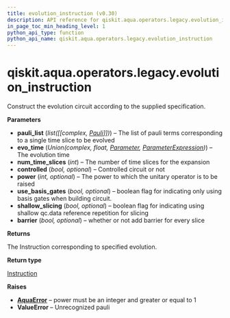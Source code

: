 ```yaml
---
title: evolution_instruction (v0.30)
description: API reference for qiskit.aqua.operators.legacy.evolution_instruction in qiskit v0.30
in_page_toc_min_heading_level: 1
python_api_type: function
python_api_name: qiskit.aqua.operators.legacy.evolution_instruction
---
```


<span id="qiskit-aqua-operators-legacy-evolution-instruction" />

# qiskit.aqua.operators.legacy.evolution\_instruction

<Function id="qiskit.aqua.operators.legacy.evolution_instruction" isDedicatedPage={true} github="https://github.com/qiskit-community/qiskit-aqua/tree/stable/0.9/qiskit/aqua/operators/legacy/common.py" signature="evolution_instruction(pauli_list, evo_time, num_time_slices, controlled=False, power=1, use_basis_gates=True, shallow_slicing=False, barrier=False)">
  Construct the evolution circuit according to the supplied specification.

  **Parameters**

  *   **pauli\_list** (*list(\[\[complex,* [*Pauli*](qiskit.quantum_info.Pauli "qiskit.quantum_info.Pauli")*]])*) – The list of pauli terms corresponding to a single time slice to be evolved
  *   **evo\_time** (*Union(complex, float,* [*Parameter*](qiskit.circuit.Parameter "qiskit.circuit.Parameter")*,* [*ParameterExpression*](qiskit.circuit.ParameterExpression "qiskit.circuit.ParameterExpression")*)*) – The evolution time
  *   **num\_time\_slices** (*int*) – The number of time slices for the expansion
  *   **controlled** (*bool, optional*) – Controlled circuit or not
  *   **power** (*int, optional*) – The power to which the unitary operator is to be raised
  *   **use\_basis\_gates** (*bool, optional*) – boolean flag for indicating only using basis gates when building circuit.
  *   **shallow\_slicing** (*bool, optional*) – boolean flag for indicating using shallow qc.data reference repetition for slicing
  *   **barrier** (*bool, optional*) – whether or not add barrier for every slice

  **Returns**

  The Instruction corresponding to specified evolution.

  **Return type**

  [Instruction](qiskit.circuit.Instruction "qiskit.circuit.Instruction")

  **Raises**

  *   [**AquaError**](qiskit.aqua.AquaError "qiskit.aqua.AquaError") – power must be an integer and greater or equal to 1
  *   **ValueError** – Unrecognized pauli
</Function>


